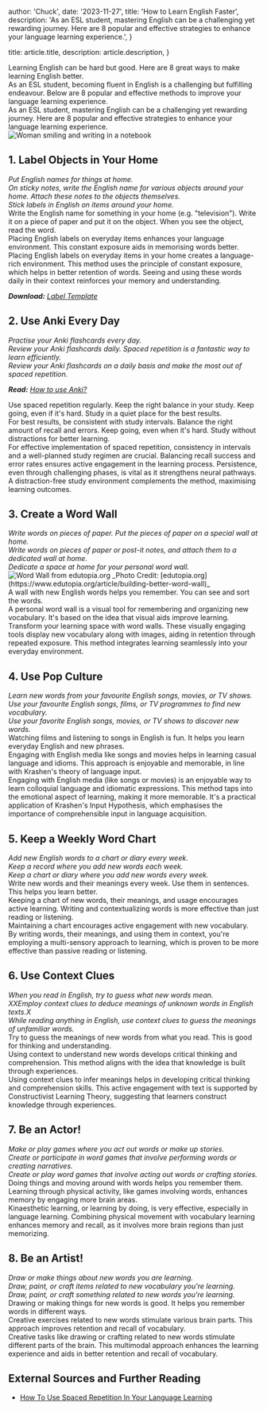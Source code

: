 
  author: 'Chuck',
  date: '2023-11-27',
  title: 'How to Learn English Faster',
  description:
    'As an ESL student, mastering English can be a challenging yet rewarding journey. Here are 8 popular and effective strategies to enhance your language learning experience.',
}

  title: article.title,
  description: article.description,
}


<Level>
  <div level="A1">Learning English can be hard but good. Here are 8 great ways to make learning English better.</div>
  <div level="B1">As an ESL student, becoming fluent in English is a challenging but fulfilling endeavour. Below are 8 popular and effective methods to improve your language learning experience.</div>
  <div level="C1">As an ESL student, mastering English can be a challenging yet rewarding journey. Here are 8 popular and effective strategies to enhance your language learning experience.</div>
</Level>

<Image src={heroImage} alt="Woman smiling and writing in a notebook" />

## 1. Label Objects in Your Home

<Level>
  <div level="A1"><i>Put English names for things at home.</i></div>
  <div level="B1"><i>On sticky notes, write the English name for various objects around your home. Attach these notes to the objects themselves.</i></div>
  <div level="C1"><i>Stick labels in English on items around your home.</i></div>
</Level>

<Level>
  <div level="A1">Write the English name for something in your home (e.g. "television"). Write it on a piece of paper and put it on the object. When you see the object, read the word.</div>
  <div level="B1">Placing English labels on everyday items enhances your language environment. This constant exposure aids in memorising words better.</div>
  <div level="C1">Placing English labels on everyday items in your home creates a language-rich environment. This method uses the principle of constant exposure, which helps in better retention of words. Seeing and using these words daily in their context reinforces your memory and understanding.</div>
</Level>

_**Download:** <a href='/object_labels.pdf' download>Label Template</a>_

## 2. Use Anki Every Day

<Level>
  <div level="A1"><i>Practise your Anki flashcards every day.</i></div>
  <div level="B1"><i>Review your Anki flashcards daily. Spaced repetition is a fantastic way to learn efficiently.</i></div>
  <div level="C1"><i>Review your Anki flashcards on a daily basis and make the most out of spaced repetition.</i></div>
</Level>

_**Read:** [How to use Anki?](./how-to-use-anki)_

<Level>
  <div level="A1">Use spaced repetition regularly. Keep the right balance in your study. Keep going, even if it's hard. Study in a quiet place for the best results.</div>
  <div level="B1">For best results, be consistent with study intervals. Balance the right amount of recall and errors. Keep going, even when it's hard. Study without distractions for better learning.</div>
  <div level="C1">For effective implementation of spaced repetition, consistency in intervals and a well-planned study regimen are crucial. Balancing recall success and error rates ensures active engagement in the learning process. Persistence, even through challenging phases, is vital as it strengthens neural pathways. A distraction-free study environment complements the method, maximising learning outcomes.</div>
</Level>

## 3. Create a Word Wall

<Level>
  <div level="A1"><i>Write words on pieces of paper. Put the pieces of paper on a special wall at home.</i></div>
  <div level="B1"><i>Write words on pieces of paper or post-it notes, and attach them to a dedicated wall at home.</i></div>
  <div level="C1"><i>Dedicate a space at home for your personal word wall.</i></div>
</Level>

<Image src={wordWallImage} alt="Word Wall from edutopia.org" />
_Photo Credit: [edutopia.org](https://www.edutopia.org/article/building-better-word-wall)_

<Level>
  <div level="A1">A wall with new English words helps you remember. You can see and sort the words.</div>
  <div level="B1">A personal word wall is a visual tool for remembering and organizing new vocabulary. It's based on the idea that visual aids improve learning.</div>
  <div level="C1">Transform your learning space with word walls. These visually engaging tools display new vocabulary along with images, aiding in retention through repeated exposure. This method integrates learning seamlessly into your everyday environment.</div>
</Level>

## 4. Use Pop Culture

<Level>
  <div level="A1"><i>Learn new words from your favourite English songs, movies, or TV shows.</i></div>
  <div level="B1"><i>Use your favourite English songs, films, or TV programmes to find new vocabulary.</i></div>
  <div level="C1"><i>Use your favorite English songs, movies, or TV shows to discover new words.</i></div>
</Level>

<Level>
  <div level="A1">Watching films and listening to songs in English is fun. It helps you learn everyday English and new phrases.</div>
  <div level="B1">Engaging with English media like songs and movies helps in learning casual language and idioms. This approach is enjoyable and memorable, in line with Krashen's theory of language input.</div>
  <div level="C1">Engaging with English media (like songs or movies) is an enjoyable way to learn colloquial language and idiomatic expressions. This method taps into the emotional aspect of learning, making it more memorable. It's a practical application of Krashen's Input Hypothesis, which emphasises the importance of comprehensible input in language acquisition.</div>
</Level>

## 5. Keep a Weekly Word Chart

<Level>
  <div level="A1"><i>Add new English words to a chart or diary every week.</i></div>
  <div level="B1"><i>Keep a record where you add new words each week.</i></div>
  <div level="C1"><i>Keep a chart or diary where you add new words every week.</i></div>
</Level>

<Level>
  <div level="A1">Write new words and their meanings every week. Use them in sentences. This helps you learn better.</div>
  <div level="B1">Keeping a chart of new words, their meanings, and usage encourages active learning. Writing and contextualizing words is more effective than just reading or listening.</div>
  <div level="C1">Maintaining a chart encourages active engagement with new vocabulary. By writing words, their meanings, and using them in context, you're employing a multi-sensory approach to learning, which is proven to be more effective than passive reading or listening.</div>
</Level>

## 6. Use Context Clues

<Level>
  <div level="A1"><i>When you read in English, try to guess what new words mean.</i></div>
  <div level="B1"><i>XXEmploy context clues to deduce meanings of unknown words in English texts.X</i></div>
  <div level="C1"><i>While reading anything in English, use context clues to guess the meanings of unfamiliar words.</i></div>
</Level>

<Level>
  <div level="A1">Try to guess the meanings of new words from what you read. This is good for thinking and understanding.</div>
  <div level="B1">Using context to understand new words develops critical thinking and comprehension. This method aligns with the idea that knowledge is built through experiences.</div>
  <div level="C1">Using context clues to infer meanings helps in developing critical thinking and comprehension skills. This active engagement with text is supported by Constructivist Learning Theory, suggesting that learners construct knowledge through experiences.</div>
</Level>

## 7. Be an Actor!

<Level>
  <div level="A1"><i>Make or play games where you act out words or make up stories.</i></div>
  <div level="B1"><i>Create or participate in word games that involve performing words or creating narratives.</i></div>
  <div level="C1"><i>Create or play word games that involve acting out words or crafting stories.</i></div>
</Level>

<Level>
  <div level="A1">Doing things and moving around with words helps you remember them.</div>
  <div level="B1">Learning through physical activity, like games involving words, enhances memory by engaging more brain areas.</div>
  <div level="C1">Kinaesthetic learning, or learning by doing, is very effective, especially in language learning. Combining physical movement with vocabulary learning enhances memory and recall, as it involves more brain regions than just memorizing.</div>
</Level>

## 8. Be an Artist!

<Level>
  <div level="A1"><i>Draw or make things about new words you are learning.</i></div>
  <div level="B1"><i>Draw, paint, or craft items related to new vocabulary you're learning.</i></div>
  <div level="C1"><i>Draw, paint, or craft something related to new words you're learning.</i></div>
</Level>

<Level>
  <div level="A1">Drawing or making things for new words is good. It helps you remember words in different ways.</div>
  <div level="B1">Creative exercises related to new words stimulate various brain parts. This approach improves retention and recall of vocabulary.</div>
  <div level="C1">Creative tasks like drawing or crafting related to new words stimulate different parts of the brain. This multimodal approach enhances the learning experience and aids in better retention and recall of vocabulary.</div>
</Level>

## External Sources and Further Reading

- [How To Use Spaced Repetition In Your Language Learning](https://www.babbel.com/en/magazine/spaced-repetition-language-learning)